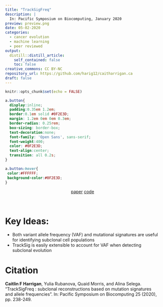 ```yaml
---
title: "TrackSigFreq"
description: |
  In: Pacific Symposium on Biocomputing, January 2020
preview: preview.png
date: 05-02-2020
categories:
  - cancer evolution
  - machine learning
  - peer reviewed
output: 
  distill::distill_article:
    self_contained: false
    toc: false
creative_commons: CC BY-NC
repository_url: https://github.com/harig12/caitharrigan.ca
draft: false
---
```


```r
knitr::opts_chunk$set(echo = FALSE)
```

```css
a.button{
  display:inline;
  padding:0.35em 1.2em;
  border:0.1em solid #0F2E3D;
  margin: 1.2em 0em 0em 0.3em;
  border-radius: 0.25rem;
  box-sizing: border-box;
  text-decoration:none;
  font-family: 'Open Sans', sans-serif;
  font-weight:400;
  color: #0F2E3D;
  text-align:center;
  transition: all 0.2s;
}

a.button:hover{
 color:#FFFFFF;
 background-color:#0F2E3D;
}
```

<center>
  <a href="https://doi.org/10.1142/9789811215636_0022" class="button">paper</a>
  <a href="https://github.com/morrislab/TrackSigFreq" class="button">code</a>
</center>

<br>


# Key Ideas:

* Both variant allele frequency (VAF) and mutational signatures are useful for identifying subclonal cell populations
* TrackSig is easily extensible to account for VAF when detecting subclonal evolution

# Citation

__Caitlin F Harrigan__, Yulia Rubanova, Quaid Morris, and Alina Selega. "TrackSigFreq : subclonal reconstructions based on mutation signatures and allele frequencies". In: Pacific Symposium on Biocomputing 25 (2020), pp. 238-249. 
